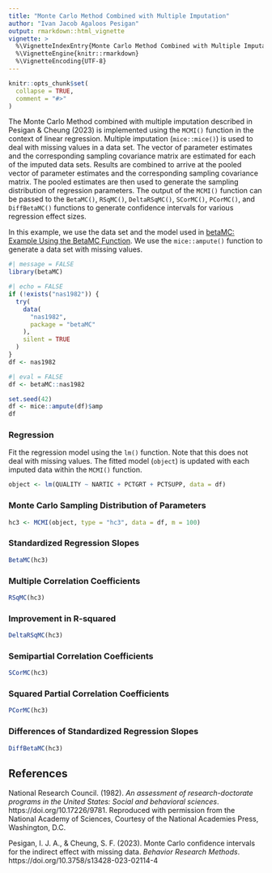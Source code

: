 ```yaml
---
title: "Monte Carlo Method Combined with Multiple Imputation"
author: "Ivan Jacob Agaloos Pesigan"
output: rmarkdown::html_vignette
vignette: >
  %\VignetteIndexEntry{Monte Carlo Method Combined with Multiple Imputation}
  %\VignetteEngine{knitr::rmarkdown}
  %\VignetteEncoding{UTF-8}
---
```


```r
knitr::opts_chunk$set(
  collapse = TRUE,
  comment = "#>"
)
```

The Monte Carlo Method combined with multiple imputation
described in Pesigan & Cheung (2023)
is implemented using the `MCMI()` function
in the context of linear regression.
Multiple imputation (`mice::mice()`) is used to deal with missing values in a data set.
The vector of parameter estimates
and the corresponding sampling covariance matrix
are estimated for each of the imputed data sets.
Results are combined to arrive at the pooled vector of parameter estimates
and the corresponding sampling covariance matrix.
The pooled estimates are then used to generate the sampling distribution
of regression parameters.
The output of the `MCMI()` function
can be passed to the
`BetaMC()`,
`RSqMC()`,
`DeltaRSqMC()`,
`SCorMC()`,
`PCorMC()`,
and
`DiffBetaMC()` functions
to generate confidence intervals for various
regression effect sizes.

In this example,
we use the data set and the model used in
[betaMC: Example Using the BetaMC Function](example_beta_mc.html).
We use the `mice::ampute()` function to generate a data set with missing values.

```r
#| message = FALSE
library(betaMC)
```

```r
#| echo = FALSE
if (!exists("nas1982")) {
  try(
    data(
      "nas1982",
      package = "betaMC"
    ),
    silent = TRUE
  )
}
df <- nas1982
```

```r
#| eval = FALSE
df <- betaMC::nas1982
```

```r
set.seed(42)
df <- mice::ampute(df)$amp
df
```

### Regression

Fit the regression model using the `lm()` function.
Note that this does not deal with missing values.
The fitted model (`object`) is updated with each imputed data
within the `MCMI()` function.

```r
object <- lm(QUALITY ~ NARTIC + PCTGRT + PCTSUPP, data = df)
```

### Monte Carlo Sampling Distribution of Parameters

```r
hc3 <- MCMI(object, type = "hc3", data = df, m = 100)
```

### Standardized Regression Slopes

```r
BetaMC(hc3)
```

### Multiple Correlation Coefficients

```r
RSqMC(hc3)
```

### Improvement in R-squared

```r
DeltaRSqMC(hc3)
```

### Semipartial Correlation Coefficients

```r
SCorMC(hc3)
```

### Squared Partial Correlation Coefficients

```r
PCorMC(hc3)
```

### Differences of Standardized Regression Slopes

```r
DiffBetaMC(hc3)
```

## References

National Research Council. (1982).
*An assessment of research-doctorate programs in the United States: Social and behavioral sciences*.
https://doi.org/10.17226/9781.
Reproduced with permission from the National Academy of Sciences,
Courtesy of the National Academies Press, Washington, D.C.

Pesigan, I. J. A., & Cheung, S. F. (2023).
Monte Carlo confidence intervals for the indirect effect with missing data.
*Behavior Research Methods*.
https://doi.org/10.3758/s13428-023-02114-4
